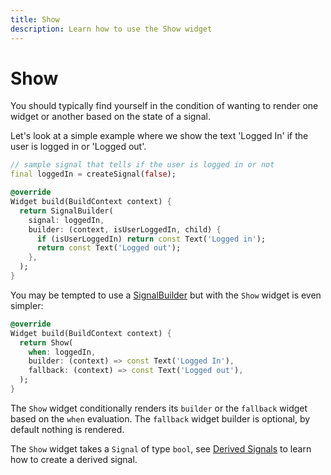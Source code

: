 ```yaml
---
title: Show
description: Learn how to use the Show widget
---
```


# Show

You should typically find yourself in the condition of wanting to render one widget or another based on the state of a signal.

Let's look at a simple example where we show the text 'Logged In' if the user is logged in or 'Logged out'.
```dart
// sample signal that tells if the user is logged in or not
final loggedIn = createSignal(false);

@override
Widget build(BuildContext context) {
  return SignalBuilder(
    signal: loggedIn,
    builder: (context, isUserLoggedIn, child) {
      if (isUserLoggedIn) return const Text('Logged in');
      return const Text('Logged out');
    },
  );
}
```

You may be tempted to use a [SignalBuilder](/flutter/signal-builder) but with the `Show` widget is even simpler:
```dart
@override
Widget build(BuildContext context) {
  return Show(
    when: loggedIn,
    builder: (context) => const Text('Logged In'),
    fallback: (context) => const Text('Logged out'),
  );
}
```

The `Show` widget conditionally renders its `builder` or the `fallback` widget based on the `when` evaluation.
The `fallback` widget builder is optional, by default nothing is rendered.

The `Show` widget takes a `Signal` of type `bool`, see [Derived Signals](/learning/derived-signals) to learn how to create a derived signal.

